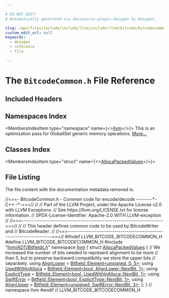 ```yaml
---

# DO NOT EDIT!
# Automatically generated via docusaurus-plugin-doxygen by Doxygen.

slug: /api/files/include/include/llvm/include/llvm/bitcode/bitcodecommon-h
custom_edit_url: null
keywords:
  - doxygen
  - reference
  - file

---
```





# The `BitcodeCommon.h` File Reference

<DoxygenPage pluginConfig={pluginConfig}>



## Included Headers

<IncludesList>
<IncludesListItem
  filePath="llvm/ADT/Bitfields.h"
  permalink="/docs/api/files/include/include/llvm/include/llvm/adt/bitfields-h"
  isLocal="true" />
</IncludesList>

## Namespaces Index

<MembersIndex>

<MembersIndexItem
  type="namespace"
  name={<><a href="/docs/api/namespaces/llvm">llvm</a></>}>
This is an optimization pass for GlobalISel generic memory operations. <a href="/docs/api/namespaces/llvm/#details">More...</a>
</MembersIndexItem>

</MembersIndex>

## Classes Index

<MembersIndex>

<MembersIndexItem
  type="struct"
  name={<><a href="/docs/api/structs/llvm/allocapackedvalues">AllocaPackedValues</a></>}>
</MembersIndexItem>

</MembersIndex>


## File Listing

The file content with the documentation metadata removed is:

<ProgramListing>

<Link id="l00001" /><CodeLine lineNumber="1"><Highlight kind="comment">//===- BitcodeCommon.h - Common code for encode/decode   --------&#42;- C++ -&#42;-===//</Highlight><Highlight kind="normal"></Highlight></CodeLine>
<Link id="l00002" /><CodeLine lineNumber="2"><Highlight kind="normal"></Highlight><Highlight kind="comment">//</Highlight><Highlight kind="normal"></Highlight></CodeLine>
<Link id="l00003" /><CodeLine lineNumber="3"><Highlight kind="normal"></Highlight><Highlight kind="comment">// Part of the LLVM Project, under the Apache License v2.0 with LLVM Exceptions.</Highlight><Highlight kind="normal"></Highlight></CodeLine>
<Link id="l00004" /><CodeLine lineNumber="4"><Highlight kind="normal"></Highlight><Highlight kind="comment">// See https://llvm.org/LICENSE.txt for license information.</Highlight><Highlight kind="normal"></Highlight></CodeLine>
<Link id="l00005" /><CodeLine lineNumber="5"><Highlight kind="normal"></Highlight><Highlight kind="comment">// SPDX-License-Identifier: Apache-2.0 WITH LLVM-exception</Highlight><Highlight kind="normal"></Highlight></CodeLine>
<Link id="l00006" /><CodeLine lineNumber="6"><Highlight kind="normal"></Highlight><Highlight kind="comment">//</Highlight><Highlight kind="normal"></Highlight></CodeLine>
<Link id="l00007" /><CodeLine lineNumber="7"><Highlight kind="normal"></Highlight><Highlight kind="comment">//===----------------------------------------------------------------------===//</Highlight><Highlight kind="normal"></Highlight></CodeLine>
<Link id="l00008" /><CodeLine lineNumber="8"><Highlight kind="normal"></Highlight><Highlight kind="comment">//</Highlight><Highlight kind="normal"></Highlight></CodeLine>
<Link id="l00009" /><CodeLine lineNumber="9"><Highlight kind="normal"></Highlight><Highlight kind="comment">// This header defines common code to be used by BitcodeWriter and</Highlight><Highlight kind="normal"></Highlight></CodeLine>
<Link id="l00010" /><CodeLine lineNumber="10"><Highlight kind="normal"></Highlight><Highlight kind="comment">// BitcodeReader.</Highlight><Highlight kind="normal"></Highlight></CodeLine>
<Link id="l00011" /><CodeLine lineNumber="11"><Highlight kind="normal"></Highlight><Highlight kind="comment">//</Highlight><Highlight kind="normal"></Highlight></CodeLine>
<Link id="l00012" /><CodeLine lineNumber="12"><Highlight kind="normal"></Highlight><Highlight kind="comment">//===----------------------------------------------------------------------===//</Highlight><Highlight kind="normal"></Highlight></CodeLine>
<Link id="l00013" /><CodeLine lineNumber="13"><Highlight kind="normal"></Highlight></CodeLine>
<Link id="l00014" /><CodeLine lineNumber="14"><Highlight kind="normal"></Highlight><Highlight kind="preprocessor">#ifndef LLVM&#95;BITCODE&#95;BITCODECOMMON&#95;H</Highlight><Highlight kind="normal"></Highlight></CodeLine>
<Link id="l00015" /><CodeLine lineNumber="15"><Highlight kind="normal"></Highlight><Highlight kind="preprocessor">#define LLVM&#95;BITCODE&#95;BITCODECOMMON&#95;H</Highlight><Highlight kind="normal"></Highlight></CodeLine>
<Link id="l00016" /><CodeLine lineNumber="16"><Highlight kind="normal"></Highlight></CodeLine>
<Link id="l00017" /><CodeLine lineNumber="17"><Highlight kind="normal"></Highlight><Highlight kind="preprocessor">#include &quot;<a href="/docs/api/files/include/include/llvm/include/llvm/adt/bitfields-h">llvm/ADT/Bitfields.h</a>&quot;</Highlight><Highlight kind="normal"></Highlight></CodeLine>
<Link id="l00018" /><CodeLine lineNumber="18"><Highlight kind="normal"></Highlight></CodeLine>
<Link id="l00019" /><CodeLine lineNumber="19"><Highlight kind="normal"></Highlight><Highlight kind="keyword">namespace </Highlight><Highlight kind="normal"><a href="/docs/api/namespaces/llvm">llvm</a> &#123;</Highlight></CodeLine>
<Link id="l00020" /><CodeLine lineNumber="20"><Highlight kind="normal"></Highlight></CodeLine>
<Link id="l00021" /><CodeLine lineNumber="21" lineLink="/docs/api/structs/llvm/allocapackedvalues"><Highlight kind="normal"></Highlight><Highlight kind="keyword">struct </Highlight><Highlight kind="normal"><a href="/docs/api/structs/llvm/allocapackedvalues">AllocaPackedValues</a> &#123;</Highlight></CodeLine>
<Link id="l00022" /><CodeLine lineNumber="22"><Highlight kind="normal">  </Highlight><Highlight kind="comment">// We increased the number of bits needed to represent alignment to be more</Highlight><Highlight kind="normal"></Highlight></CodeLine>
<Link id="l00023" /><CodeLine lineNumber="23"><Highlight kind="normal">  </Highlight><Highlight kind="comment">// than 5, but to preserve backward compatibility we store the upper bits</Highlight><Highlight kind="normal"></Highlight></CodeLine>
<Link id="l00024" /><CodeLine lineNumber="24"><Highlight kind="normal">  </Highlight><Highlight kind="comment">// separately.</Highlight><Highlight kind="normal"></Highlight></CodeLine>
<Link id="l00025" /><CodeLine lineNumber="25" lineLink="/docs/api/structs/llvm/allocapackedvalues/#a54703ef934fa504b4c9c5f23c2e19f84"><Highlight kind="normal">  </Highlight><Highlight kind="keyword">using </Highlight><Highlight kind="normal"><a href="/docs/api/structs/llvm/allocapackedvalues/#a54703ef934fa504b4c9c5f23c2e19f84">AlignLower</a> = <a href="/docs/api/structs/llvm/bitfield/element">Bitfield::Element&lt;unsigned, 0, 5&gt;</a>;</Highlight></CodeLine>
<Link id="l00026" /><CodeLine lineNumber="26" lineLink="/docs/api/structs/llvm/allocapackedvalues/#a1ed6c4b282d36b8766b601c6a833c7c6"><Highlight kind="normal">  </Highlight><Highlight kind="keyword">using </Highlight><Highlight kind="normal"><a href="/docs/api/structs/llvm/allocapackedvalues/#a1ed6c4b282d36b8766b601c6a833c7c6">UsedWithInAlloca</a> = <a href="/docs/api/structs/llvm/bitfield/element">Bitfield::Element&lt;bool, AlignLower::NextBit, 1&gt;</a>;</Highlight></CodeLine>
<Link id="l00027" /><CodeLine lineNumber="27" lineLink="/docs/api/structs/llvm/allocapackedvalues/#abd6ffbf6e1ae5e524f5866f1fdb74d9b"><Highlight kind="normal">  </Highlight><Highlight kind="keyword">using </Highlight><Highlight kind="normal"><a href="/docs/api/structs/llvm/allocapackedvalues/#abd6ffbf6e1ae5e524f5866f1fdb74d9b">ExplicitType</a> = <a href="/docs/api/structs/llvm/bitfield/element">Bitfield::Element&lt;bool, UsedWithInAlloca::NextBit, 1&gt;</a>;</Highlight></CodeLine>
<Link id="l00028" /><CodeLine lineNumber="28" lineLink="/docs/api/structs/llvm/allocapackedvalues/#ac1a52b6305f5c9f377748c774af9ecd3"><Highlight kind="normal">  </Highlight><Highlight kind="keyword">using </Highlight><Highlight kind="normal"><a href="/docs/api/structs/llvm/allocapackedvalues/#ac1a52b6305f5c9f377748c774af9ecd3">SwiftError</a> = <a href="/docs/api/structs/llvm/bitfield/element">Bitfield::Element&lt;bool, ExplicitType::NextBit, 1&gt;</a>;</Highlight></CodeLine>
<Link id="l00029" /><CodeLine lineNumber="29" lineLink="/docs/api/structs/llvm/allocapackedvalues/#a9c9d105030b0253402c7d78e947fb63c"><Highlight kind="normal">  </Highlight><Highlight kind="keyword">using </Highlight><Highlight kind="normal"><a href="/docs/api/structs/llvm/allocapackedvalues/#a9c9d105030b0253402c7d78e947fb63c">AlignUpper</a> = <a href="/docs/api/structs/llvm/bitfield/element">Bitfield::Element&lt;unsigned, SwiftError::NextBit, 3&gt;</a>;</Highlight></CodeLine>
<Link id="l00030" /><CodeLine lineNumber="30"><Highlight kind="normal">&#125;;</Highlight></CodeLine>
<Link id="l00031" /><CodeLine lineNumber="31"><Highlight kind="normal"></Highlight></CodeLine>
<Link id="l00032" /><CodeLine lineNumber="32"><Highlight kind="normal">&#125; </Highlight><Highlight kind="comment">// namespace llvm</Highlight><Highlight kind="normal"></Highlight></CodeLine>
<Link id="l00033" /><CodeLine lineNumber="33"><Highlight kind="normal"></Highlight></CodeLine>
<Link id="l00034" /><CodeLine lineNumber="34"><Highlight kind="normal"></Highlight><Highlight kind="preprocessor">#endif </Highlight><Highlight kind="comment">// LLVM&#95;BITCODE&#95;BITCODECOMMON&#95;H</Highlight><Highlight kind="normal"></Highlight></CodeLine>

</ProgramListing>


</DoxygenPage>
